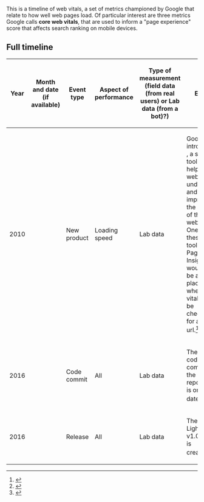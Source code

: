 This is a timeline of web vitals, a set of metrics championed by Google that relate to how well web pages load. Of particular interest are three metrics Google calls '''core web vitals''', that are used to inform a "page experience" score that affects search ranking on mobile devices.

== Full timeline ==

{| class="wikitable" border="1"
! Year !! Month and date (if available) !! Event type !! Aspect of performance !! Type of measurement (field data (from real users) or Lab data (from a bot)?) !! Event
|-
| 2010 || || New product || Loading speed || Lab data || Google introduces {{w|Google PageSpeed Tools}}, a suite of tools to help websites understand and improve the speed of their webpages. One of these tools, PageSpeed Insights, would later be a key place where web vitals could be checked for any url.<ref>{{cite web|last1=Ram|first1=Ramani|title=Page Speed Service: Web performance, delivered|url=http://googlecode.blogspot.com/2011/07/page-speed-service-web-performance.html|website=googlecode.blogspot.com/|access-date=17 March 2015|date=2011-07-29}}</ref>
|-
| 2016 || || Code commit || All || Lab data || The first code commit to the {{w|Google Lighthouse}} GitHub repository is on this date.<ref>{{Cite web|url = https://github.com/GoogleChrome/lighthouse/commit/c09a442f057469bff6e9a15bb26e78e4f7dc0af5|title = Adds tests.|last = Lewis|first = Paul}}</ref>
|-
| 2016 || || Release || All || Lab data || The Lighthouse v1.0.3 tag is created.<ref>{{cite web|url = https://github.com/GoogleChrome/lighthouse/releases/tag/v1.0.3|title = Lighthouse v1.0.3|last = Irish|first = Paul|date = June 30, 2016|accessdate = June 18, 2021}}</ref>
|}
